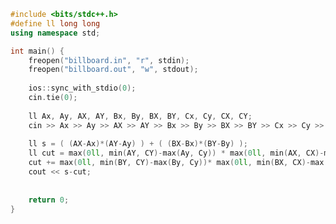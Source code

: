 ```cpp
#include <bits/stdc++.h>
#define ll long long
using namespace std;

int main() {
    freopen("billboard.in", "r", stdin);
    freopen("billboard.out", "w", stdout);
    
    ios::sync_with_stdio(0);
    cin.tie(0);
    
    ll Ax, Ay, AX, AY, Bx, By, BX, BY, Cx, Cy, CX, CY;
    cin >> Ax >> Ay >> AX >> AY >> Bx >> By >> BX >> BY >> Cx >> Cy >> CX >> CY;
    
    ll s = ( (AX-Ax)*(AY-Ay) ) + ( (BX-Bx)*(BY-By) );
    ll cut = max(0ll, min(AY, CY)-max(Ay, Cy)) * max(0ll, min(AX, CX)-max(Ax, Cx) ) ;
    cut += max(0ll, min(BY, CY)-max(By, Cy))* max(0ll, min(BX, CX)-max(Bx, Cx) ) ;
    cout << s-cut;
    
    
    return 0;
}
```
